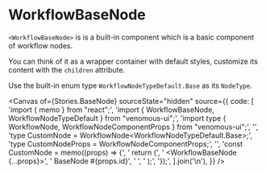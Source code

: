 
<Meta of={Stories} />

# WorkflowBaseNode

`<WorkflowBaseNode>` is is a built-in component which is a basic component of workflow nodes.

You can think of it as a wrapper container with default styles, customize its content with the `children` attribute.

Use the built-in enum type `WorkflowNodeTypeDefault.Base` as its `NodeType`.

<Canvas
  of={Stories.BaseNode}
  sourceState="hidden"
  source={{
    code: [
      'import { memo } from "react";',
      'import { WorkflowBaseNode, WorkflowNodeTypeDefault } from "venomous-ui";',
      'import type { WorkflowNode, WorkflowNodeComponentProps } from "venomous-ui";',
      '',
      'type CustomNode = WorkflowNode<WorkflowNodeTypeDefault.Base>;',
      'type CustomNodeProps = WorkflowNodeComponentProps<CustomNode>;',
      '',
      'const CustomNode = memo<CustomNodeProps>((props) => {',
      '  return (',
      '    <WorkflowBaseNode {...props}>',
      '      BaseNode #{props.id}',
      '    </WorkflowBaseNode>',
      '  );',
      '});',
    ].join('\n'),
  }}
/>
